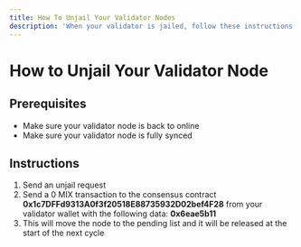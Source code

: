 ```yaml
---
title: How To Unjail Your Validator Nodes
description: 'When your validator is jailed, follow these instructions'
---
```



# How to Unjail Your Validator Node

## **Prerequisites**

* Make sure your validator node is back to online
* Make sure your validator node is fully synced

## **Instructions**

1. Send an unjail request 
2. Send a 0 MIX transaction to the consensus contract **0x1c7DFFd9313A0f3f20518E88735932D02bef4F28** from your validator wallet with the following data: **0x6eae5b11**
3. This will move the node to the pending list and it will be released at the start of the next cycle
